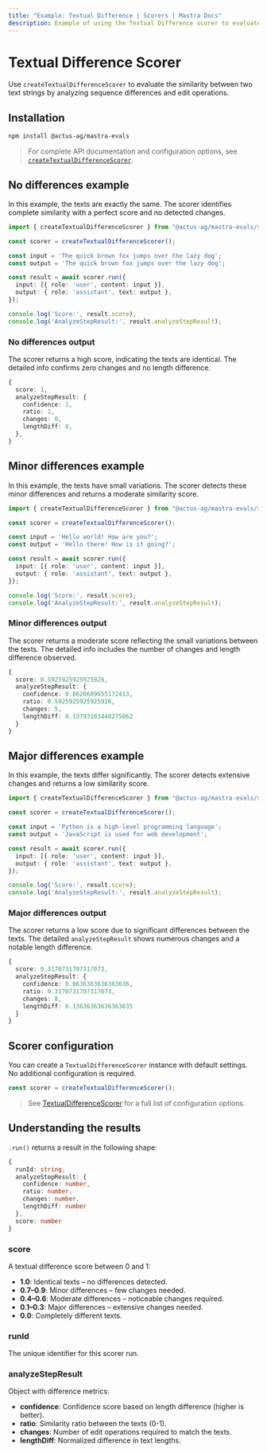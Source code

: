 ```yaml
---
title: "Example: Textual Difference | Scorers | Mastra Docs"
description: Example of using the Textual Difference scorer to evaluate similarity between text strings by analyzing sequence differences and changes.
---
```



# Textual Difference Scorer

Use `createTextualDifferenceScorer` to evaluate the similarity between two text strings by analyzing sequence differences and edit operations.

## Installation

```bash copy
npm install @actus-ag/mastra-evals
```

> For complete API documentation and configuration options, see [`createTextualDifferenceScorer`](/reference/scorers/textual-difference).

## No differences example

In this example, the texts are exactly the same. The scorer identifies complete similarity with a perfect score and no detected changes.

```typescript filename="src/example-no-differences.ts" showLineNumbers copy
import { createTextualDifferenceScorer } from "@actus-ag/mastra-evals/scorers/code";

const scorer = createTextualDifferenceScorer();

const input = 'The quick brown fox jumps over the lazy dog';
const output = 'The quick brown fox jumps over the lazy dog';

const result = await scorer.run({
  input: [{ role: 'user', content: input }],
  output: { role: 'assistant', text: output },
});

console.log('Score:', result.score);
console.log('AnalyzeStepResult:', result.analyzeStepResult);
```

### No differences output

The scorer returns a high score, indicating the texts are identical. The detailed info confirms zero changes and no length difference.

```typescript
{
  score: 1,
  analyzeStepResult: {
    confidence: 1,
    ratio: 1,
    changes: 0,
    lengthDiff: 0,
  },
}
```

## Minor differences example

In this example, the texts have small variations. The scorer detects these minor differences and returns a moderate similarity score.

```typescript filename="src/example-minor-differences.ts" showLineNumbers copy
import { createTextualDifferenceScorer } from "@actus-ag/mastra-evals/scorers/code";

const scorer = createTextualDifferenceScorer();

const input = 'Hello world! How are you?';
const output = 'Hello there! How is it going?';

const result = await scorer.run({
  input: [{ role: 'user', content: input }],
  output: { role: 'assistant', text: output },
});

console.log('Score:', result.score);
console.log('AnalyzeStepResult:', result.analyzeStepResult);
```

### Minor differences output

The scorer returns a moderate score reflecting the small variations between the texts. The detailed info includes the number of changes and length difference observed.

```typescript
{
  score: 0.5925925925925926,
  analyzeStepResult: {
    confidence: 0.8620689655172413,
    ratio: 0.5925925925925926,
    changes: 5,
    lengthDiff: 0.13793103448275862
  }
}
```

## Major differences example

In this example, the texts differ significantly. The scorer detects extensive changes and returns a low similarity score.

```typescript filename="src/example-major-differences.ts" showLineNumbers copy
import { createTextualDifferenceScorer } from "@actus-ag/mastra-evals/scorers/code";

const scorer = createTextualDifferenceScorer();

const input = 'Python is a high-level programming language';
const output = 'JavaScript is used for web development';

const result = await scorer.run({
  input: [{ role: 'user', content: input }],
  output: { role: 'assistant', text: output },
});

console.log('Score:', result.score);
console.log('AnalyzeStepResult:', result.analyzeStepResult);
```

### Major differences output

The scorer returns a low score due to significant differences between the texts. The detailed `analyzeStepResult` shows numerous changes and a notable length difference.

```typescript
{
  score: 0.3170731707317073,
  analyzeStepResult: {
    confidence: 0.8636363636363636,
    ratio: 0.3170731707317073,
    changes: 8,
    lengthDiff: 0.13636363636363635
  }
}
```

## Scorer configuration

You can create a `TextualDifferenceScorer` instance with default settings. No additional configuration is required.

```typescript
const scorer = createTextualDifferenceScorer();
```

> See [TextualDifferenceScorer](/reference/scorers/textual-difference.mdx) for a full list of configuration options.

## Understanding the results

`.run()` returns a result in the following shape:

```typescript
{
  runId: string,
  analyzeStepResult: {
    confidence: number,
    ratio: number,
    changes: number,
    lengthDiff: number
  },
  score: number
}
```

### score
A textual difference score between 0 and 1:

- **1.0**: Identical texts – no differences detected.
- **0.7–0.9**: Minor differences – few changes needed.
- **0.4–0.6**: Moderate differences – noticeable changes required.
- **0.1–0.3**: Major differences – extensive changes needed.
- **0.0**: Completely different texts.

### runId
The unique identifier for this scorer run.

### analyzeStepResult
Object with difference metrics:
- **confidence**: Confidence score based on length difference (higher is better).
- **ratio**: Similarity ratio between the texts (0-1).
- **changes**: Number of edit operations required to match the texts.
- **lengthDiff**: Normalized difference in text lengths.

<GithubLink
  marginTop='mt-16'
  link="https://github.com/mastra-ai/mastra/blob/main/examples/basics/scorers/textual-difference"
/>
